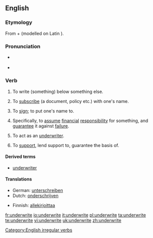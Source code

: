 ==English==
===Etymology===
From {{term|under-}} + {{term|write}} (modelled on Latin {{term|subscribo}}).

===Pronunciation===
*{{a|UK}} {{IPA|/ˈʌndəɹaɪt/|/ʌndəˈɹaɪt/}}
*{{a|US}} {{IPA|/ʌndə'ɻaɪt/}}

===Verb===
{{en-verb|underwrites|underwriting|underwrote|underwritten}}

# {{transitive}} To write (something) below something else.
# {{transitive|intransitive|obsolete}} To [[subscribe]] (a document, policy etc.) with one's name.
# {{transitive}} To [[sign]]; to put one's name to.
# {{transitive}} Specifically, to [[assume]] [[financial]] [[responsibility]] for something, and [[guarantee]] it against [[failure]].
# {{intransitive}} To act as an [[underwriter]].
# {{transitive}} To [[support]], lend support to, guarantee the basis of.

====Derived terms====
*[[underwriter]]

====Translations====
{{trans-top|to assume financial responsibility for something}}
*German: [[unterschreiben]]
*Dutch: [[onderschrijven]]
{{trans-mid}}
*Finnish: [[allekirjoittaa]]
{{trans-bottom}}

[[Category:English irregular verbs]]

[[fr:underwrite]]
[[io:underwrite]]
[[it:underwrite]]
[[pl:underwrite]]
[[ta:underwrite]]
[[te:underwrite]]
[[vi:underwrite]]
[[uk:underwrite]]
[[zh:underwrite]]